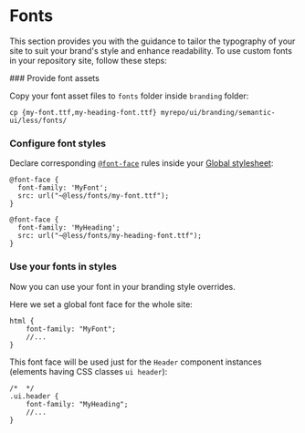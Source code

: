 
# Fonts <Difficulty level="easy" />

This section provides you with the guidance to tailor the typography of your site to suit your brand's style and enhance readability. To use custom fonts in your repository site, follow these steps:

<Steps>
### Provide font assets

Copy your font asset files to `fonts` folder inside `branding` folder:

```shell copy
cp {my-font.ttf,my-heading-font.ttf} myrepo/ui/branding/semantic-ui/less/fonts/
```

### Configure font styles

Declare corresponding [`@font-face`](https://developer.mozilla.org/en-US/docs/Web/CSS/@font-face) rules inside your [Global stylesheet](/customize/branding/styling#global-stylesheet):

```less filename="ui/branding/semantic-ui/less/global/site.overrides" copy
@font-face {
  font-family: 'MyFont';
  src: url("~@less/fonts/my-font.ttf");
}

@font-face {
  font-family: 'MyHeading';
  src: url("~@less/fonts/my-heading-font.ttf");
}
```

### Use your fonts in styles

Now you can use your font in your branding style overrides.

Here we set a global font face for the whole site:
```less filename="ui/branding/semantic-ui/less/global/site.overrides" copy
html {
    font-family: "MyFont";
    //...
}
```

This font face will be used just for the `Header` component instances (elements having CSS classes `ui header`):
```less filename="ui/branding/semantic-ui/less/default/elements/header.overrides" copy
/*  */
.ui.header {
    font-family: "MyHeading";
    //...
}
```
</Steps>